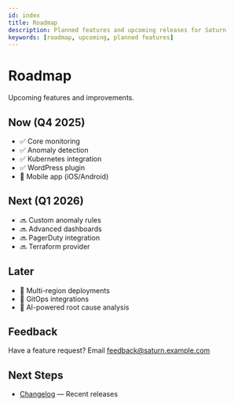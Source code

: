 ```yaml
---
id: index
title: Roadmap
description: Planned features and upcoming releases for Saturn
keywords: [roadmap, upcoming, planned features]
---
```


# Roadmap

Upcoming features and improvements.

## Now (Q4 2025)

- ✅ Core monitoring
- ✅ Anomaly detection
- ✅ Kubernetes integration
- ✅ WordPress plugin
- 🚧 Mobile app (iOS/Android)

## Next (Q1 2026)

- 🔜 Custom anomaly rules
- 🔜 Advanced dashboards
- 🔜 PagerDuty integration
- 🔜 Terraform provider

## Later

- 💭 Multi-region deployments
- 💭 GitOps integrations
- 💭 AI-powered root cause analysis

## Feedback

Have a feature request? Email feedback@saturn.example.com

## Next Steps

- [Changelog](../changelog) — Recent releases
